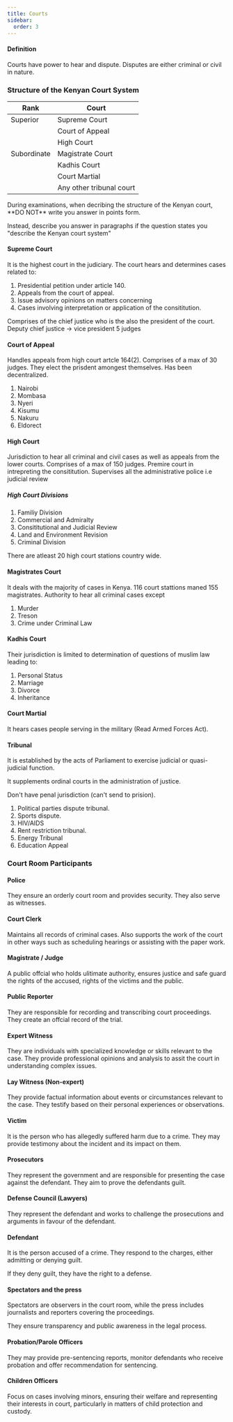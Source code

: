 ```yaml
---
title: Courts
sidebar:
  order: 3
---
```



#### Definition

Courts have power to hear and dispute. Disputes are either criminal or civil in
nature.

### Structure of the Kenyan Court System

| Rank     | Court
|----------|---------------|
| Superior | Supreme Court |
|          | Court of Appeal |
|          | High Court |
| Subordinate | Magistrate Court |
|             | Kadhis Court |
|             | Court Martial | 
|             | Any other tribunal court |
<Aside type="tip">
  During examinations, when decribing the structure of the Kenyan
  court, **DO NOT** write you answer in points form. 

  Instead, describe you answer
  in paragraphs if the question states you "describe the Kenyan court system"
</Aside>

#### Supreme Court 

It is the highest court in the judiciary. The court hears and determines cases
related to:

1. Presidential petition under article 140.
2. Appeals from the court of appeal.
3. Issue advisory opinions on matters concerning
4. Cases involving interpretation or application of the consititution.

Comprises of the chief justice who is the also the president of the court.
Deputy chief justice -> vice president
5 judges

#### Court of Appeal

Handles appeals from high court artcle 164(2). Comprises of a max of 30 judges.
They elect the prisdent amongest themselves. Has been decentralized.
1. Nairobi
2. Mombasa
3. Nyeri
4. Kisumu
5. Nakuru
6. Eldorect

#### High Court

Jurisdiction to hear all criminal and civil cases as well as appeals from the 
lower courts.
Comprises of a max of 150 judges.
Premire court in intrepreting the consititution.
Supervises all the administrative police i.e judicial review

##### High Court Divisions

1. Familiy Division
2. Commercial and Admiralty
3. Consititutional and Judicial Review
4. Land and Environment Revision
5. Criminal Division

There are atleast 20 high court stations country wide.

#### Magistrates Court

It deals with the majority of cases in Kenya.
116 court stattions maned 155 magistrates. Authority to hear all criminal cases
except
1. Murder
2. Treson
3. Crime under Criminal Law

#### Kadhis Court

Their jurisdiction is limited to determination of questions of muslim law leading
to:
1. Personal Status
2. Marriage
3. Divorce
4. Inheritance

#### Court Martial

It hears cases people serving in the military (Read Armed Forces Act).

#### Tribunal

It is established by the acts of Parliament to exercise judicial or quasi-judicial
function.

It supplements ordinal courts in the administration of justice.

Don't have penal jurisdiction (can't send to prision).

1. Political parties dispute tribunal.
2. Sports dispute.
3. HIV/AIDS
4. Rent restriction tribunal.
5. Energy Tribunal
6. Education Appeal


### Court Room Participants

#### Police

They ensure an orderly court room and provides security. They also serve as witnesses.

#### Court Clerk

Maintains all records of criminal cases. Also supports the work of the court in
other ways such as scheduling hearings or assisting with the paper work.

#### Magistrate / Judge

A public offcial who holds ulitimate authority, ensures justice and safe guard
the rights of the accused, rights of the victims and the public.

#### Public Reporter

They are responsible for recording and transcribing court proceedings. They create
an offcial record of the trial.

#### Expert Witness

They are individuals with specialized knowledge or skills relevant to the case.
They provide professional opinions and analysis to assit the court in understanding
complex issues.

#### Lay Witness (Non-expert)

They provide factual information about events or circumstances relevant to the 
case. They testify based on their personal experiences or observations.

#### Victim

It is the person who has allegedly suffered harm due to a crime. They may provide
testimony about the incident and its impact on them.

#### Prosecutors

They represent the government and are responsible for presenting the case against
the defendant. They aim to prove the defendants guilt.

#### Defense Council (Lawyers)

They represent the defendant and works to challenge the prosecutions and arguments
in favour of the defendant.

#### Defendant

It is the person accused of a crime. They respond to the charges, either admitting 
or denying guilt.

If they deny guilt, they have the right to a defense.

#### Spectators and the press

Spectators are observers in the court room, while the press includes journalists
and reporters covering the proceedings.

They ensure transparency and public awareness in the legal process.

#### Probation/Parole Officers

They may provide pre-sentencing reports, monitor defendants who receive probation
and offer recommendation for sentencing.

#### Children Officers

Focus on cases involving minors, ensuring their welfare and representing their 
interests in court, particularly in matters of child protection and custody.



